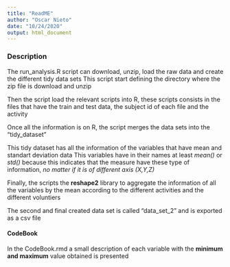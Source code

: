```yaml
---
title: "ReadME"
author: "Oscar Nieto"
date: "10/24/2020"
output: html_document
---
```

### Description
The run_analysis.R script can download, unzip, load the raw data and create the different tidy data sets
This script start defining the directory where the zip file is download and unzip

Then the script load the relevant scripts into R, these scripts consists in the files that have the 
train and test data, the subject id of each file and the activity

Once all the information is on R, the script merges the data sets into the "tidy_dataset"

This tidy dataset has all the information of the variables that have mean and standart deviation data
This variables have in their names at least *mean()* or *std()* because this indicates that the measure have these type of information, *no matter if it is of different axis (X,Y,Z)*

Finally, the scripts the __reshape2__ library to aggregate the information of all the variables by the mean according to the different activities and the different voluntiers

The second and final created data set is called "data_set_2" and is exported as a csv file

#### CodeBook
In the CodeBook.rmd a small description of each variable with the __minimum and maximum__ value obtained is presented


